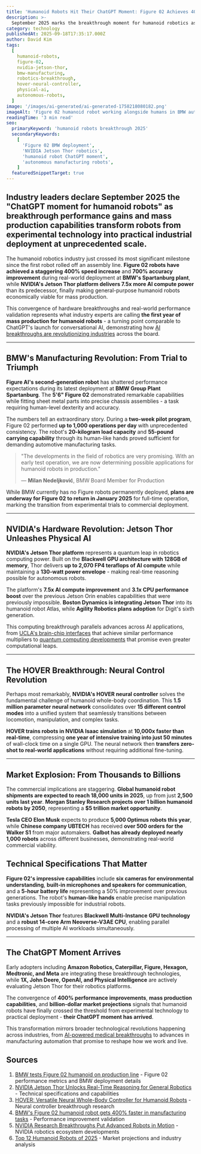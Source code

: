 ```yaml
---
title: 'Humanoid Robots Hit Their ChatGPT Moment: Figure 02 Achieves 400% Speed Boost at BMW While NVIDIA Unleashes Thor Platform'
description: >-
  September 2025 marks the breakthrough moment for humanoid robotics as Figure 02 robots achieve 400% speed improvements in BMW factories while NVIDIA's Jetson Thor platform delivers 7.5x more AI compute power, transforming robots from research projects into production reality.
category: technology
publishedAt: 2025-09-18T17:35:17.000Z
author: David Kim
tags:
  [
    humanoid-robots,
    figure-02,
    nvidia-jetson-thor,
    bmw-manufacturing,
    robotics-breakthrough,
    hover-neural-controller,
    physical-ai,
    autonomous-robots,
  ]
image: '/images/ai-generated/ai-generated-1758218080182.png'
imageAlt: 'Figure 02 humanoid robot working alongside humans in BMW automotive factory environment, showcasing advanced robotic manipulation and precise assembly tasks with professional industrial lighting'
readingTime: '3 min read'
seo:
  primaryKeyword: 'humanoid robots breakthrough 2025'
  secondaryKeywords:
    [
      'Figure 02 BMW deployment',
      'NVIDIA Jetson Thor robotics',
      'humanoid robot ChatGPT moment',
      'autonomous manufacturing robots',
    ]
  featuredSnippetTarget: true
---
```


## Industry leaders declare September 2025 the **"ChatGPT moment for humanoid robots"** as breakthrough performance gains and mass production capabilities transform robots from experimental technology into practical industrial deployment at unprecedented scale.

The humanoid robotics industry just crossed its most significant milestone since the first robot rolled off an assembly line. **Figure 02 robots have achieved a staggering 400% speed increase** and **700% accuracy improvement** during real-world deployment at **BMW's Spartanburg plant**, while **NVIDIA's Jetson Thor platform delivers 7.5x more AI compute power** than its predecessor, finally making general-purpose humanoid robots economically viable for mass production.

This convergence of hardware breakthroughs and real-world performance validation represents what industry experts are calling **the first year of mass production for humanoid robots** - a turning point comparable to ChatGPT's launch for conversational AI, demonstrating how [AI breakthroughs are revolutionizing industries](../technology/ai-agents-revolution-13-billion-market-taking-over-2025) across the board.

---

## BMW's Manufacturing Revolution: From Trial to Triumph

**Figure AI's second-generation robot** has shattered performance expectations during its latest deployment at **BMW Group Plant Spartanburg**. The **5'6" Figure 02** demonstrated remarkable capabilities while fitting sheet metal parts into precise chassis assemblies - a task requiring human-level dexterity and accuracy.

The numbers tell an extraordinary story. During a **two-week pilot program**, Figure 02 performed **up to 1,000 operations per day** with unprecedented consistency. The robot's **20-kilogram load capacity** and **55-pound carrying capability** through its human-like hands proved sufficient for demanding automotive manufacturing tasks.

> "The developments in the field of robotics are very promising. With an early test operation, we are now determining possible applications for humanoid robots in production."
>
> — **Milan Nedeljković**, BMW Board Member for Production

While BMW currently has no Figure robots permanently deployed, **plans are underway for Figure 02 to return in January 2025** for full-time operation, marking the transition from experimental trials to commercial deployment.

---

## NVIDIA's Hardware Revolution: Jetson Thor Unleashes Physical AI

**NVIDIA's Jetson Thor platform** represents a quantum leap in robotics computing power. Built on the **Blackwell GPU architecture with 128GB of memory**, Thor delivers **up to 2,070 FP4 teraflops of AI compute** while maintaining a **130-watt power envelope** - making real-time reasoning possible for autonomous robots.

The platform's **7.5x AI compute improvement** and **3.1x CPU performance boost** over the previous Jetson Orin enables capabilities that were previously impossible. **Boston Dynamics is integrating Jetson Thor** into its humanoid robot Atlas, while **Agility Robotics plans adoption** for Digit's sixth generation.

This computing breakthrough parallels advances across AI applications, from [UCLA's brain-chip interfaces](../technology/ucla-brain-chip-paralyzed-patients-4x-faster) that achieve similar performance multipliers to [quantum computing developments](../technology/quantum-computing-2025-commercial-breakthrough) that promise even greater computational leaps.

---

## The HOVER Breakthrough: Neural Control Revolution

Perhaps most remarkably, **NVIDIA's HOVER neural controller** solves the fundamental challenge of humanoid whole-body coordination. This **1.5 million parameter neural network** consolidates over **15 different control modes** into a unified system that seamlessly transitions between locomotion, manipulation, and complex tasks.

**HOVER trains robots in NVIDIA Isaac simulation** at **10,000x faster than real-time**, compressing **one year of intensive training into just 50 minutes** of wall-clock time on a single GPU. The neural network then **transfers zero-shot to real-world applications** without requiring additional fine-tuning.

---

## Market Explosion: From Thousands to Billions

The commercial implications are staggering. **Global humanoid robot shipments are expected to reach 18,000 units in 2025**, up from just **2,500 units last year**. **Morgan Stanley Research projects over 1 billion humanoid robots by 2050**, representing a **$5 trillion market opportunity**.

**Tesla CEO Elon Musk** expects to produce **5,000 Optimus robots this year**, while **Chinese company UBTECH** has received **over 500 orders for the Walker S1** from major automakers. **Galbot has already deployed nearly 1,000 robots** across different businesses, demonstrating real-world commercial viability.

## Technical Specifications That Matter

**Figure 02's impressive capabilities** include **six cameras for environmental understanding**, **built-in microphones and speakers for communication**, and a **5-hour battery life** representing a 50% improvement over previous generations. The robot's **human-like hands** enable precise manipulation tasks previously impossible for industrial robots.

**NVIDIA's Jetson Thor** features **Blackwell Multi-Instance GPU technology** and a **robust 14-core Arm Neoverse-V3AE CPU**, enabling parallel processing of multiple AI workloads simultaneously.

---

## The ChatGPT Moment Arrives

Early adopters including **Amazon Robotics, Caterpillar, Figure, Hexagon, Medtronic, and Meta** are integrating these breakthrough technologies, while **1X, John Deere, OpenAI, and Physical Intelligence** are actively evaluating Jetson Thor for their robotics platforms.

The convergence of **400% performance improvements**, **mass production capabilities**, and **billion-dollar market projections** signals that humanoid robots have finally crossed the threshold from experimental technology to practical deployment - **their ChatGPT moment has arrived**.

This transformation mirrors broader technological revolutions happening across industries, from [AI-powered medical breakthroughs](../health/ai-detects-hidden-consciousness-coma-patients) to advances in manufacturing automation that promise to reshape how we work and live.

## Sources

1. [BMW tests Figure 02 humanoid on production line](https://www.therobotreport.com/bmw-tests-figure-02-humanoid-on-production-line/) - Figure 02 performance metrics and BMW deployment details
2. [NVIDIA Jetson Thor Unlocks Real-Time Reasoning for General Robotics](https://blogs.nvidia.com/blog/jetson-thor-physical-ai-edge/) - Technical specifications and capabilities
3. [HOVER: Versatile Neural Whole-Body Controller for Humanoid Robots](https://hover-versatile-humanoid.github.io/) - Neural controller breakthrough research
4. [BMW's Figure 02 humanoid robot gets 400% faster in manufacturing tasks](https://interestingengineering.com/innovation/humanoid-robot-figure-02-400-speed) - Performance improvement validation
5. [NVIDIA Research Breakthroughs Put Advanced Robots in Motion](https://blogs.nvidia.com/blog/nvidia-research-robotics-icra-2025/) - NVIDIA robotics ecosystem developments
6. [Top 12 Humanoid Robots of 2025](https://humanoidroboticstechnology.com/articles/top-12-humanoid-robots-of-2025/) - Market projections and industry analysis
